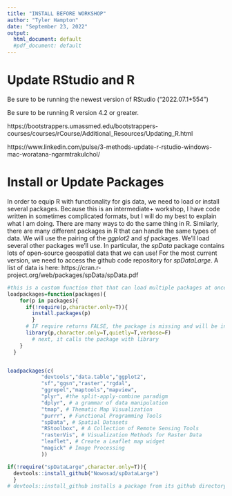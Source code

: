 ```yaml
---
title: "INSTALL BEFORE WORKSHOP"
author: "Tyler Hampton"
date: "September 23, 2022"
output:
  html_document: default
  #pdf_document: default
---
```


# Update RStudio and R

Be sure to be running the newest version of RStudio ("2022.07.1+554")

Be sure to be running R version 4.2 or greater.

https://bootstrappers.umassmed.edu/bootstrappers-courses/courses/rCourse/Additional_Resources/Updating_R.html

https://www.linkedin.com/pulse/3-methods-update-r-rstudio-windows-mac-woratana-ngarmtrakulchol/


# Install or Update Packages 
In order to equip R with functionality for gis data, we need to load or install several packages. Because this is an intermediate+ workshop, I have code written in sometimes complicated formats, but I will do my best to explain what I am doing. There are many ways to do the same thing in R. Similarly, there are many different packages in R that can handle the same types of data. We will use the pairing of the *ggplot2* and *sf* packages. We'll load several other packages we'll use. In particular, the *spData* package contains lots of open-source geospatial data that we can use! For the most current version, we need to access the github code repository for *spDataLarge*. A list of data is here: https://cran.r-project.org/web/packages/spData/spData.pdf
```r
#this is a custom function that that can load multiple packages at once
loadpackages=function(packages){  
    for(p in packages){
      if(!require(p,character.only=T)){
        install.packages(p)
        }
      # IF require returns FALSE, the package is missing and will be installed
      library(p,character.only=T,quietly=T,verbose=F)
        # next, it calls the package with library
    }
  } 


loadpackages(c(
           "devtools","data.table","ggplot2",
           "sf","ggsn","raster","rgdal",
           "ggrepel","maptools","mapview",
           "plyr", #the split-apply-combine paradigm
           "dplyr", # a grammar of data manipulation
           "tmap", # Thematic Map Visualization
           "purrr", # Functional Programming Tools
           "spData", # Spatial Datasets
           "RStoolbox", # A Collection of Remote Sensing Tools
           "rasterVis", # Visualization Methods for Raster Data
           "leaflet", # Create a Leaflet map widget
           "magick" # Image Processing
           ))

if(!require("spDataLarge",character.only=T)){
  devtools::install_github("Nowosad/spDataLarge")
  }
# devtools::install_github installs a package from its github directory
```
